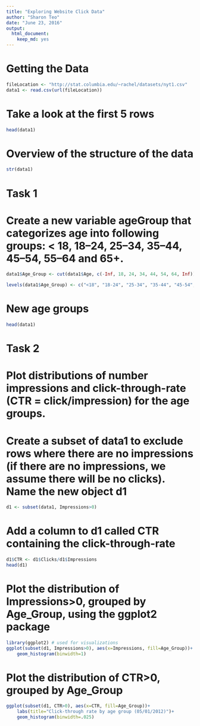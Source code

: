 ```yaml
---
title: "Exploring Website Click Data"
author: "Sharon Teo"
date: "June 23, 2016"
output: 
  html_document:
    keep_md: yes
---
```


# Getting the Data
```R
fileLocation <- "http://stat.columbia.edu/~rachel/datasets/nyt1.csv"
data1 <- read.csv(url(fileLocation))
```

# Take a look at the first 5 rows
```R
head(data1)
```
# Overview of the structure of the data 
```R
str(data1)
```
# Task 1
# Create a new variable ageGroup that categorizes age into following groups:        < 18, 18–24, 25–34, 35–44, 45–54, 55–64 and 65+.

```R
data1$Age_Group <- cut(data1$Age, c(-Inf, 18, 24, 34, 44, 54, 64, Inf))

levels(data1$Age_Group) <- c("<18", "18-24", "25-34", "35-44", "45-54", "55-64", "65+")

```

# New age groups
```R
head(data1)
```

# Task 2
# Plot distributions of number impressions and click-through-rate (CTR = click/impression) for the age groups.


# Create a subset of data1 to exclude rows where there are no impressions (if there are no impressions, we assume there will be no clicks). Name the new object d1
```R
d1 <- subset(data1, Impressions>0)
```
# Add a column to d1 called CTR containing the click-through-rate
```R
d1$CTR <- d1$Clicks/d1$Impressions
head(d1)
```
# Plot the distribution of Impressions>0, grouped by Age_Group, using the ggplot2   package

```R
library(ggplot2) # used for visualizations
ggplot(subset(d1, Impressions>0), aes(x=Impressions, fill=Age_Group))+
    geom_histogram(binwidth=1)
```

# Plot the distribution of CTR>0, grouped by Age_Group
```R
ggplot(subset(d1, CTR>0), aes(x=CTR, fill=Age_Group))+
    labs(title="Click-through rate by age group (05/01/2012)")+
    geom_histogram(binwidth=.025)
```



